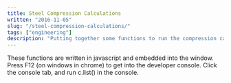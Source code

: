 ```yaml
---
title: Steel Compression Calculations
written: "2016-11-05"
slug: "/steel-compression-calculations/"
tags: ["engineering"]
description: "Putting together some functions to run the compression calculations from the steel manual."
---
```


These functions are written in javascript and embedded into
the window. Press F12 (on windows in chrome) to get into the developer
console. Click the console tab, and run c.list() in the console.

<!-- <Calcs /> -->
